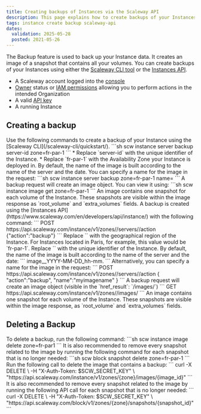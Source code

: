 ```yaml
---
title: Creating backups of Instances via the Scaleway API
description: This page explains how to create backups of your Instances using the Scaleway API
tags: instance create backup scaleway-api
dates:
  validation: 2025-05-28
  posted: 2021-05-26
---
```



The Backup feature is used to back up your Instance data. It creates an image of a snapshot that contains all your volumes. You can create backups of your Instances using either the [Scaleway CLI tool](/scaleway-cli/quickstart/) or the [Instances API](https://www.scaleway.com/en/developers/api/instance/).

<Requirements />

- A Scaleway account logged into the [console](https://account.scaleway.com/?service=elements)
- [Owner](/iam/concepts/#owner) status or [IAM permissions](/iam/concepts/#permission) allowing you to perform actions in the intended Organization
- A valid [API key](/iam/how-to/create-api-keys/)
- A running Instance

## Creating a backup

<Tabs id="createbackup">

  <TabsTab label="CLI">
    Use the following commands to create a backup of your Instance using the [Scaleway CLI](/scaleway-cli/quickstart/).
    ```sh
    scw instance server backup server-id zone=fr-par-1
    ```
    <Message type="note">
      * Replace `server-id` with the unique identifier of the Instance.
      * Replace `fr-par-1` with the Availability Zone your Instance is deployed in.
    </Message>
    <Message type="tip">
      By default, the name of the image is built according to the name of the server and the date. You can specify a name for the image in the request:
      ```sh
      scw instance server backup <server-id> zone=fr-par-1 name=<my-image-name>
      ```
    </Message>
    A backup request will create an image object. You can view it using:
    ```sh
    scw instance image get <image-uid> zone=fr-par-1
    ```
    An image contains one snapshot for each volume of the Instance. These snapshots are visible within the image response as `root_volume` and `extra_volumes` fields.
  </TabsTab>

  <TabsTab label="API">
    A backup is created using the [Instances API](https://www.scaleway.com/en/developers/api/instance/) with the following command:
    ```
    POST https://api.scaleway.com/instance/v1/zones/<region>/servers/<uid>/action
    {"action":"backup"}
    ```
    Replace `<region>` with the geographical region of the Instance. For Instances located in Paris, for example, this value would be `fr-par-1`. Replace `<uid>` with the unique identifier of the Instance.
    By default, the name of the image is built according to the name of the server and the date:
    ```
    image_<servername>_YYYY-MM-DD_hh-mm.
    ```
    Alternatively, you can specify a name for the image in the request:
    ```
    POST https://api.scaleway.com/instance/v1/zones/<region>/servers/<id>/action
    { "action":"backup", "name":"myimagename" }
    ```
    A backup request will create an image object (visible in the `href_result`: `/images/<image_uuid>`)
    ```
    GET https://api.scaleway.com/instance/v1/zones/<region>/images/<image_uid>
    ```
    An image contains one snapshot for each volume of the Instance. These snapshots are visible within the image response, as `root_volume` and `extra_volumes` fields.
  </TabsTab>
</Tabs>

## Deleting a Backup
<Tabs id="deletebackup">

  <TabsTab label="CLI">
    To delete a backup, run the following command:
    ```sh
    scw instance image delete <image-uid> zone=fr-par1
    ```
    It is also recommended to remove every snapshot related to the image by running the following command for each snapshot that is no longer needed:
    ```sh
    scw block snapshot delete <snapshot-uid> zone=fr-par-1
    ```
  </TabsTab>

  <TabsTab label="API">
    Run the following call to delete the image that contains a backup:
    ```
    curl -X DELETE \
      -H "X-Auth-Token: $SCW_SECRET_KEY" \
      "https://api.scaleway.com/instance/v1/zones/{zone}/images/{image_id}"
    ```
    It is also recommended to remove every snapshot related to the image by running the following API call for each snapshot that is no longer needed:
    ```
    curl -X DELETE \
      -H "X-Auth-Token: $SCW_SECRET_KEY" \
      "https://api.scaleway.com/block/v1/zones/{zone}/snapshots/{snapshot_id}"
    ```
  </TabsTab>
</Tabs>

